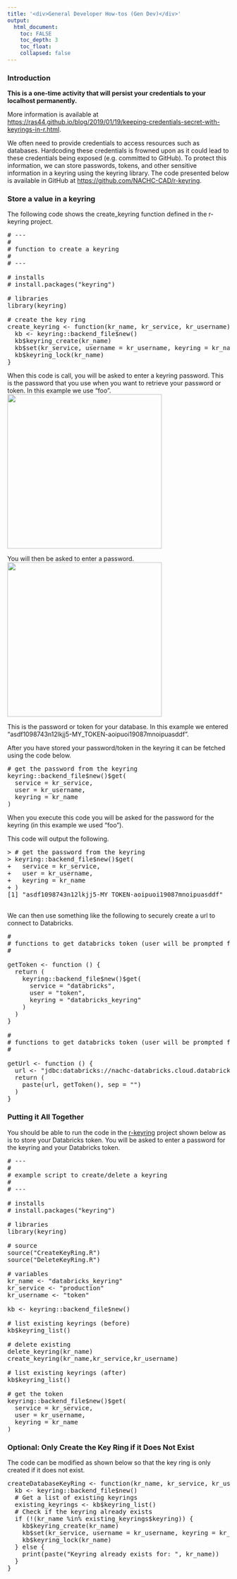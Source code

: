 ---
title: '<div>General Developer How-tos (Gen Dev)</div>'
output:
  html_document:
    toc: FALSE
    toc_depth: 3
    toc_float:
    collapsed: false
---

<h3>Introduction</h3>
<b>This is a one-time activity that will persist your credentials to your localhost permanently.</b> 
<br/>
<p>
More information is available at 
<a href="https://ras44.github.io/blog/2019/01/19/keeping-credentials-secret-with-keyrings-in-r.html">https://ras44.github.io/blog/2019/01/19/keeping-credentials-secret-with-keyrings-in-r.html</a>. 
</p>
We often need to provide credentials to access resources such as databases. 
Hardcoding these credentials is frowned upon as it could lead to these credentials being exposed 
(e.g. committed to GitHub). 
To protect this information, we can store passwords, tokens, and other sensitive information in a keyring 
using the keyring library. 
The code presented below is available in GitHub at 
<a href="https://github.com/NACHC-CAD/r-keyring">https://github.com/NACHC-CAD/r-keyring</a>.

<h3>Store a value in a keyring</h3>
The following code shows the create_keyring function defined in the r-keyring project. 

<pre class="r">
# ---
#
# function to create a keyring
#
# ---

# installs
# install.packages("keyring")

# libraries
library(keyring)

# create the key ring
create_keyring <- function(kr_name, kr_service, kr_username) {
  kb <- keyring::backend_file$new()
  kb$keyring_create(kr_name)
  kb$set(kr_service, username = kr_username, keyring = kr_name)
  kb$keyring_lock(kr_name)
}
</pre>

When this code is call, you will be asked to enter a keyring password. 
This is the password that you use when you want to retrieve your password or token. 
In this example we use "foo". 
<br/>
<img width="350px" src="./img/gen-dev/keyring/01-keyring-password.png" />
<br/>

You will then be asked to enter a password. 
<br/>
<img width="350px" src="./img/gen-dev/keyring/02-user-password.png" />
<br/>

This is the password or token for your database. 
In this example we entered "asdf1098743n12lkjj5-MY_TOKEN-aoipuoi19087mnoipuasddf".
<br/>

After you have stored your password/token in the keyring it can be fetched using the code below. 
<pre class="r">
# get the password from the keyring
keyring::backend_file$new()$get(
  service = kr_service,
  user = kr_username,
  keyring = kr_name
)
</pre>
When you execute this code you will be asked for the password for the keyring (in this example we used "foo"). 

This code will output the following. 
<pre class="r">
&gt; # get the password from the keyring
&gt; keyring::backend_file$new()$get(
+   service = kr_service,
+   user = kr_username,
+   keyring = kr_name
+ )
[1] "asdf1098743n12lkjj5-MY_TOKEN-aoipuoi19087mnoipuasddf"
</pre>
<br/>
We can then use something like the following to securely create a url to connect to Databricks. 
<pre class="r">
#
# functions to get databricks token (user will be prompted for keyring password)
#

getToken <- function () {
  return (
    keyring::backend_file$new()$get(
      service = "databricks",
      user = "token",
      keyring = "databricks_keyring"
    )
  )
}

#
# functions to get databricks token (user will be prompted for keyring password)
#

getUrl <- function () {
  url <- "jdbc:databricks://nachc-databricks.cloud.databricks.com:443/default;transportMode=http;ssl=1;httpPath=sql/protocolv1/o/3956472157536757/0123-223459-leafy532;AuthMech=3;UseNativeQuery=1;UID=token;PWD="
  return (
    paste(url, getToken(), sep = "")
  )  
}
</pre>

<h3>Putting it All Together</h3>
You should be able to run the code in the 
<a href="">r-keyring</a> project shown below as is to store your Databricks token. 
You will be asked to enter a password for the keyring and your Databricks token. 
<br/>

<pre>
# ---
#
# example script to create/delete a keyring
#
# ---

# installs
# install.packages("keyring")

# libraries
library(keyring)

# source 
source("CreateKeyRing.R")
source("DeleteKeyRing.R")

# variables
kr_name <- "databricks_keyring"
kr_service <- "production"
kr_username <- "token"

kb <- keyring::backend_file$new()

# list existing keyrings (before)
kb$keyring_list()

# delete existing
delete_keyring(kr_name)
create_keyring(kr_name,kr_service,kr_username)

# list existing keyrings (after)
kb$keyring_list()

# get the token
keyring::backend_file$new()$get(
  service = kr_service,
  user = kr_username,
  keyring = kr_name
)
</pre>

<h3>Optional: Only Create the Key Ring if it Does Not Exist</h3>

<p>
  The code can be modified as shown below so that the key ring is only created if it does not exist. 
</p>

<pre class="r">
createDatabaseKeyRing <- function(kr_name, kr_service, kr_username) {
  kb <- keyring::backend_file$new()
  # Get a list of existing keyrings
  existing_keyrings <- kb$keyring_list()
  # Check if the keyring already exists
  if (!(kr_name %in% existing_keyrings$keyring)) {
    kb$keyring_create(kr_name)
    kb$set(kr_service, username = kr_username, keyring = kr_name)
    kb$keyring_lock(kr_name)
  } else {
    print(paste("Keyring already exists for: ", kr_name))
  }
}
</pre>

